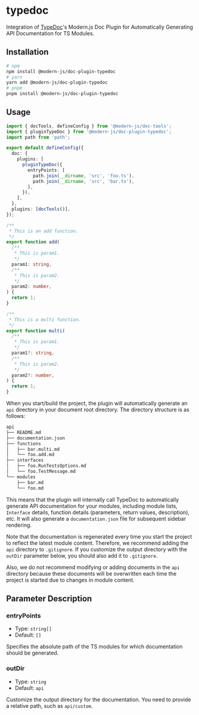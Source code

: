 # typedoc

Integration of [TypeDoc](https://github.com/TypeStrong/typedoc)'s Modern.js Doc Plugin for Automatically Generating API Documentation for TS Modules.

## Installation

```bash
# npm
npm install @modern-js/doc-plugin-typedoc
# yarn
yarn add @modern-js/doc-plugin-typedoc
# pnpm
pnpm install @modern-js/doc-plugin-typedoc
```

## Usage

```ts
import { docTools, defineConfig } from '@modern-js/doc-tools';
import { pluginTypeDoc } from '@modern-js/doc-plugin-typedoc';
import path from 'path';

export default defineConfig({
  doc: {
    plugins: [
      pluginTypeDoc({
        entryPoints: [
          path.join(__dirname, 'src', 'foo.ts'),
          path.join(__dirname, 'src', 'bar.ts'),
        ],
      }),
    ],
  },
  plugins: [docTools()],
});
```

```ts title="src/foo.ts"
/**
 * This is an add function.
 */
export function add(
  /**
   * This is param1.
   */
  param1: string,
  /**
   * This is param2.
   */
  param2: number,
) {
  return 1;
}
```

```ts title="src/bar.ts"
/**
 * This is a multi function.
 */
export function multi(
  /**
   * This is param1.
   */
  param1?: string,
  /**
   * This is param2.
   */
  param2?: number,
) {
  return 1;
}
```

When you start/build the project, the plugin will automatically generate an `api` directory in your document root directory. The directory structure is as follows:

```bash
api
├── README.md
├── documentation.json
├── functions
│   ├── bar.multi.md
│   └── foo.add.md
├── interfaces
│   ├── foo.RunTestsOptions.md
│   └── foo.TestMessage.md
└── modules
    ├── bar.md
    └── foo.md
```

This means that the plugin will internally call TypeDoc to automatically generate API documentation for your modules, including module lists, `Interface` details, function details (parameters, return values, description), etc. It will also generate a `documentation.json` file for subsequent sidebar rendering.

Note that the documentation is regenerated every time you start the project to reflect the latest module content. Therefore, we recommend adding the `api` directory to `.gitignore`. If you customize the output directory with the `outDir` parameter below, you should also add it to `.gitignore`.

Also, we do not recommend modifying or adding documents in the `api` directory because these documents will be overwritten each time the project is started due to changes in module content.

## Parameter Description

### entryPoints

- Type: `string[]`
- Default: `[]`

Specifies the absolute path of the TS modules for which documentation should be generated.

### outDir

- Type: `string`
- Default: `api`

Customize the output directory for the documentation. You need to provide a relative path, such as `api/custom`.
